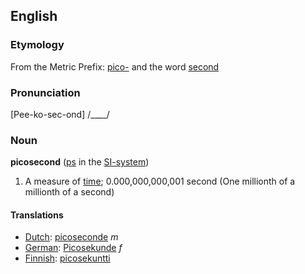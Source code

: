 ==English==
===Etymology===
From the Metric Prefix: [[pico-]] and the word [[second]]

===Pronunciation===
[Pee-ko-sec-ond] /____/

===Noun===
'''picosecond'''  ([[ps]] in the [[SI-system]])

#A measure of [[time]]; 0.000,000,000,001 second (One millionth of a millionth of a second)

====Translations====
*[[Dutch]]: [[picoseconde]] ''m''
*[[German]]: [[Picosekunde]] ''f''
*[[Finnish]]: [[picosekuntti]]